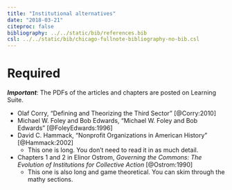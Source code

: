 ```yaml
---
title: "Institutional alternatives"
date: "2018-03-21"
citeproc: false
bibliography: ../../static/bib/references.bib
csl: ../../static/bib/chicago-fullnote-bibliography-no-bib.csl
---
```


# Required

***Important***: The PDFs of the articles and chapters are posted on Learning Suite.

- <i class="fa fa-file-pdf-o" aria-hidden="true"></i> Olaf Corry, "Defining and Theorizing the Third Sector" [@Corry:2010]
- <i class="fa fa-file-pdf-o" aria-hidden="true"></i> Michael W. Foley and Bob Edwards, "Michael W. Foley and Bob Edwards" [@FoleyEdwards:1996]
- <i class="fa fa-file-pdf-o" aria-hidden="true"></i> David C. Hammack, "Nonprofit Organizations in American History" [@Hammack:2002]
    - This one is long. You don't need to read it in as much detail.
- <i class="fa fa-file-pdf-o" aria-hidden="true"></i> Chapters 1 and 2 in Elinor Ostrom, *Governing the Commons: The Evolution of Institutions for Collective Action* [@Ostrom:1990]
    - This one is also long and game theoretical. You can skim through the mathy sections.

